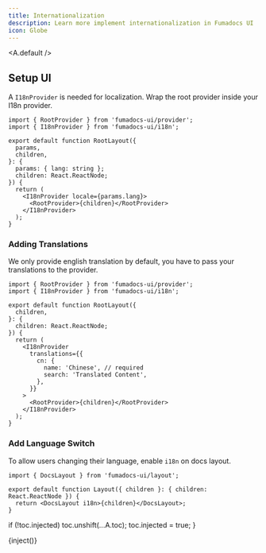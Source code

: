 ```yaml
---
title: Internationalization
description: Learn more implement internationalization in Fumadocs UI
icon: Globe
---
```



<A.default />

## Setup UI

A `I18nProvider` is needed for localization. Wrap the root provider inside your I18n provider.

```tsx
import { RootProvider } from 'fumadocs-ui/provider';
import { I18nProvider } from 'fumadocs-ui/i18n';

export default function RootLayout({
  params,
  children,
}: {
  params: { lang: string };
  children: React.ReactNode;
}) {
  return (
    <I18nProvider locale={params.lang}>
      <RootProvider>{children}</RootProvider>
    </I18nProvider>
  );
}
```

### Adding Translations

We only provide english translation by default, you have to pass your translations to the provider.

```tsx
import { RootProvider } from 'fumadocs-ui/provider';
import { I18nProvider } from 'fumadocs-ui/i18n';

export default function RootLayout({
  children,
}: {
  children: React.ReactNode;
}) {
  return (
    <I18nProvider
      translations={{
        cn: {
          name: 'Chinese', // required
          search: 'Translated Content',
        },
      }}
    >
      <RootProvider>{children}</RootProvider>
    </I18nProvider>
  );
}
```

### Add Language Switch

To allow users changing their language, enable `i18n` on docs layout.

```tsx title="[lang]/docs/layout.tsx"
import { DocsLayout } from 'fumadocs-ui/layout';

export default function Layout({ children }: { children: React.ReactNode }) {
  return <DocsLayout i18n>{children}</DocsLayout>;
}
```

  if (!toc.injected) toc.unshift(...A.toc);
  toc.injected = true;
}

{inject()}
